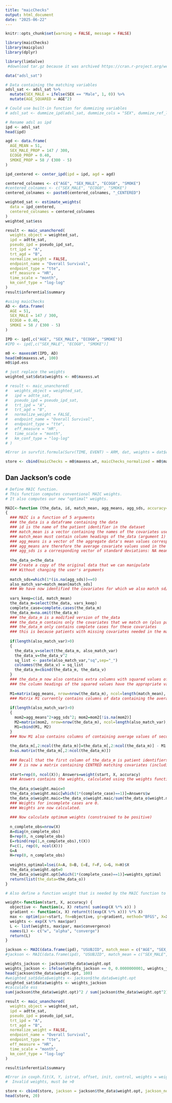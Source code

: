 ```yaml
---
title: "maicChecks"
output: html_document
date: "2025-06-22"
---
```


```r
knitr::opts_chunk$set(warning = FALSE, message = FALSE) 
```

```r
library(maicChecks)
library(maicplus)
library(dplyr)

library(limSolve)
 #download tar.gz because it was archived https://cran.r-project.org/web/packages/limSolve/index.html

data("adsl_sat")

# Data containing the matching variables
adsl_sat <- adsl_sat %>%
  mutate(SEX_MALE = ifelse(SEX == "Male", 1, 0)) %>%
  mutate(AGE_SQUARED = AGE^2)

# Could use built-in function for dummizing variables
# adsl_sat <- dummize_ipd(adsl_sat, dummize_cols = "SEX", dummize_ref_level = c("Female"))

# Rename adsl as ipd
ipd <- adsl_sat
head(ipd)

agd <- data.frame(
  AGE_MEAN = 51,
  SEX_MALE_PROP = 147 / 300,
  ECOG0_PROP = 0.40,
  SMOKE_PROP = 58 / (300 - 5)
)

ipd_centered <- center_ipd(ipd = ipd, agd = agd)

centered_colnames <- c("AGE", "SEX_MALE", "ECOG0", "SMOKE")
#centered_colnames <- c("SEX_MALE", "ECOG0", "SMOKE")
centered_colnames <- paste0(centered_colnames, "_CENTERED")

weighted_sat <- estimate_weights(
  data = ipd_centered,
  centered_colnames = centered_colnames
)
weighted_sat$ess

result <- maic_unanchored(
  weights_object = weighted_sat,
  ipd = adtte_sat,
  pseudo_ipd = pseudo_ipd_sat,
  trt_ipd = "A",
  trt_agd = "B",
  normalize_weight = FALSE,
  endpoint_name = "Overall Survival",
  endpoint_type = "tte",
  eff_measure = "HR",
  time_scale = "month",
  km_conf_type = "log-log"
)
result$inferential$summary

#using maicChecks
AD <- data.frame(
  AGE = 51,
  SEX_MALE = 147 / 300,
  ECOG0 = 0.40,
  SMOKE = 58 / (300 - 5)
)

IPD <- ipd[,c("AGE", "SEX_MALE", "ECOG0", "SMOKE")]
#IPD <- ipd[,c("SEX_MALE", "ECOG0", "SMOKE")]

m0 <- maxessWt(IPD, AD)
head(m0$maxess.wt, 100)
m0$ipd.ess

# just replace the weights
weighted_sat$data$weights <- m0$maxess.wt

# result <- maic_unanchored(
#   weights_object = weighted_sat,
#   ipd = adtte_sat,
#   pseudo_ipd = pseudo_ipd_sat,
#   trt_ipd = "A",
#   trt_agd = "B",
#   normalize_weight = FALSE,
#   endpoint_name = "Overall Survival",
#   endpoint_type = "tte",
#   eff_measure = "HR",
#   time_scale = "month",
#   km_conf_type = "log-log"
# )

#Error in survfit.formula(Surv(TIME, EVENT) ~ ARM, dat, weights = dat$weights,  : weights must be non-negative

store <- cbind(maicChecks = m0$maxess.wt, maicChecks_normalized = m0$maxess.wt/sum(m0$maxess.wt))
```

## Dan Jackson's code

```r
# Define MAIC function.
# This function computes conventional MAIC weights.
# It also computes our new "optimal" weights.

MAIC<-function (the_data, id, match_mean, agg_means, agg_sds, accuracy=sqrt(.Machine$double.eps)) 
{
  ### MAIC is a function of 5 arguments
  ### the_data is a dataframe containing the data
  ### id is the name of the patient identifier in the dataset
  ### match_mean is a vector containing the names of the covariates used in the matching.
  ### match_mean must contain column headings of the_data (argument 1)
  ### agg_means is a vector of the aggregate data's mean values corresponding to match_mean
  ### agg_means are therefore the average covariate values used in the matching
  ### agg_sds is a corresponding vector of standard deviations: NA means match mean only
  
  the_data_o=the_data
  ### Create a copy of the original data that we can manipulate
  ### Without changing the user's arguments
  
  match_sds=which(1*(is.na(agg_sds))==0)
  also_match_var=match_mean[match_sds]
  ### We have now identified the covariates for which we also match sd/variance
  
  vars_keep=c(id, match_mean)
  the_data_m=select(the_data, vars_keep)
  complete_case=complete.cases(the_data_m)
  the_data_m=na.omit(the_data_m)
  ### the_data_m is a modified version of the_data
  ### the_data_m contains only the covariates that we match on (plus patient identifier)
  ### the_data_m only contains complete cases for these covariates
  ### this is because patients with missing covariates needed in the matching will be given weight=0
  
  if(length(also_match_var)>0)
  {
    the_data_v=select(the_data_m, also_match_var)
    the_data_v=the_data_v^2
    sq_list <- paste(also_match_var,"sq",sep="_")
    colnames(the_data_v) = sq_list
    the_data_m=cbind(the_data_m, the_data_v)
  }
  ### the_data_m now also contains extra columns with squared values of covariates that we also match sd/variance. 
  ### the column headings of the squared values have the appropriate variable name followed by _sq
  
  M1=matrix(agg_means, nrow=nrow(the_data_m), ncol=length(match_mean), byrow=T)
  ### Matrix M1 currently contains columns of data containing the average covariate values used in the matching 
  
  if(length(also_match_var)>0)
  {
    mom2=agg_means^2+agg_sds^2; mom2=mom2[!is.na(mom2)]
    M2=matrix(mom2, nrow=nrow(the_data_m), ncol=length(also_match_var), byrow=T)
    M1=cbind(M1, M2)
  }
  ### Now M1 also contains columns of containing average values of second moments
  
  the_data_m[,2:ncol(the_data_m)]=the_data_m[,2:ncol(the_data_m)] - M1
  X=as.matrix(the_data_m[,2:ncol(the_data_m)])
  
  ### Recall that the first column of the_data_m is patient identifiers and should be ignored above
  ### X is now a matrix containing CENTRED matching covariates (including squared terms).
  
  start=rep(0, ncol(X)); Answers=weight(start, X, accuracy)
  ### Answers contains the weights, calculated using the weights function 
  
  the_data_o$weight.maic=0
  the_data_o$weight.maic[which(1*(complete_case)==1)]=Answers$w
  the_data_o$weight.maic=the_data_o$weight.maic/sum(the_data_o$weight.maic)
  ### Weights for incomplete cases are 0.
  ### Weights are now calculated. 
  
  ### Now calculate optimum weights (constrained to be positive)
  
  n_complete_obs=nrow(X)
  A=diag(n_complete_obs)
  B=rep(0, n_complete_obs)
  E=rbind(rep(1,n_complete_obs),t(X))
  F=c(1, rep(0, ncol(X)))
  G=A
  H=rep(0, n_complete_obs)
  
  weights_optimal=lsei(A=A, B=B, E=E, F=F, G=G, H=H)$X
  the_data_o$weight.opt=0
  the_data_o$weight.opt[which(1*(complete_case)==1)]=weights_optimal
  return(list(the_data=the_data_o))
}

# Also define a function weight that is needed by the MAIC function to compute conventional MAIC weights.

weight<-function(start, X, accuracy) {  
  objective <- function(x, X) return( sum(exp(X %*% x)) ) 
  gradient <- function(x, X) return(t((exp(X %*% x))) %*% X)
  max <- optim(par=start, fn=objective, gr=gradient, method="BFGS", X=X, control=list(maxit=100000, reltol=accuracy))
  weights <- exp(X %*% max$par)
  L <- list(weights, max$par, max$convergence)
  names(L) <- c("w", "alpha", "converge")
  return(L)
}

jackson <- MAIC(data.frame(ipd), "USUBJID", match_mean = c("AGE", "SEX_MALE", "ECOG0", "SMOKE"), agg_means = unlist(AD), agg_sds = NA, 0.000000000001)
#jackson <- MAIC(data.frame(ipd), "USUBJID", match_mean = c("SEX_MALE", "ECOG0", "SMOKE"), agg_means = unlist(AD), agg_sds = NA, 0.000000000001)

weights_jackson <- jackson$the_data$weight.opt
weights_jackson <- ifelse(weights_jackson == 0, 0.0000000001, weights_jackson)
head(jackson$the_data$weight.opt, 100)
#weighted_sat$data$weights <- jackson$the_data$weight.opt
weighted_sat$data$weights <- weights_jackson
#calculate ess
sum(jackson$the_data$weight.opt)^2 / sum(jackson$the_data$weight.opt^2)

result <- maic_unanchored(
  weights_object = weighted_sat,
  ipd = adtte_sat,
  pseudo_ipd = pseudo_ipd_sat,
  trt_ipd = "A",
  trt_agd = "B",
  normalize_weight = FALSE,
  endpoint_name = "Overall Survival",
  endpoint_type = "tte",
  eff_measure = "HR",
  time_scale = "month",
  km_conf_type = "log-log"
)

result$inferential$summary

#Error in coxph.fit(X, Y, istrat, offset, init, control, weights = weights,  : 
#  Invalid weights, must be >0

store <- cbind(store, jackson = jackson$the_data$weight.opt, jackson_normalized = jackson$the_data$weight.opt/sum(jackson$the_data$weight.opt))
head(store, 20)
```